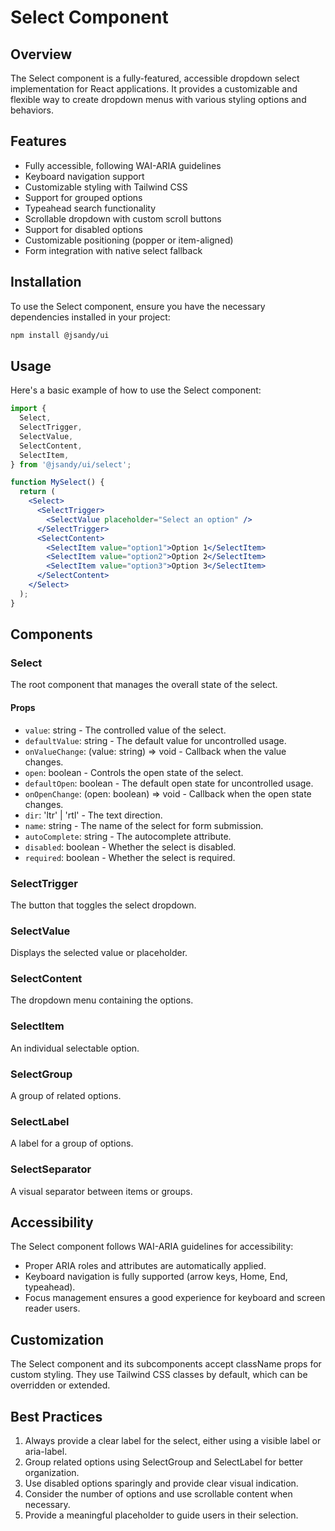 # Select Component

## Overview

The Select component is a fully-featured, accessible dropdown select implementation for React applications. It provides a customizable and flexible way to create dropdown menus with various styling options and behaviors.

## Features

- Fully accessible, following WAI-ARIA guidelines
- Keyboard navigation support
- Customizable styling with Tailwind CSS
- Support for grouped options
- Typeahead search functionality
- Scrollable dropdown with custom scroll buttons
- Support for disabled options
- Customizable positioning (popper or item-aligned)
- Form integration with native select fallback

## Installation

To use the Select component, ensure you have the necessary dependencies installed in your project:

```bash
npm install @jsandy/ui
```

## Usage

Here's a basic example of how to use the Select component:

```jsx
import {
  Select,
  SelectTrigger,
  SelectValue,
  SelectContent,
  SelectItem,
} from '@jsandy/ui/select';

function MySelect() {
  return (
    <Select>
      <SelectTrigger>
        <SelectValue placeholder="Select an option" />
      </SelectTrigger>
      <SelectContent>
        <SelectItem value="option1">Option 1</SelectItem>
        <SelectItem value="option2">Option 2</SelectItem>
        <SelectItem value="option3">Option 3</SelectItem>
      </SelectContent>
    </Select>
  );
}
```

## Components

### Select

The root component that manages the overall state of the select.

#### Props

- `value`: string - The controlled value of the select.
- `defaultValue`: string - The default value for uncontrolled usage.
- `onValueChange`: (value: string) => void - Callback when the value changes.
- `open`: boolean - Controls the open state of the select.
- `defaultOpen`: boolean - The default open state for uncontrolled usage.
- `onOpenChange`: (open: boolean) => void - Callback when the open state changes.
- `dir`: 'ltr' | 'rtl' - The text direction.
- `name`: string - The name of the select for form submission.
- `autoComplete`: string - The autocomplete attribute.
- `disabled`: boolean - Whether the select is disabled.
- `required`: boolean - Whether the select is required.

### SelectTrigger

The button that toggles the select dropdown.

### SelectValue

Displays the selected value or placeholder.

### SelectContent

The dropdown menu containing the options.

### SelectItem

An individual selectable option.

### SelectGroup

A group of related options.

### SelectLabel

A label for a group of options.

### SelectSeparator

A visual separator between items or groups.

## Accessibility

The Select component follows WAI-ARIA guidelines for accessibility:

- Proper ARIA roles and attributes are automatically applied.
- Keyboard navigation is fully supported (arrow keys, Home, End, typeahead).
- Focus management ensures a good experience for keyboard and screen reader users.

## Customization

The Select component and its subcomponents accept className props for custom styling. They use Tailwind CSS classes by default, which can be overridden or extended.

## Best Practices

1. Always provide a clear label for the select, either using a visible label or aria-label.
2. Group related options using SelectGroup and SelectLabel for better organization.
3. Use disabled options sparingly and provide clear visual indication.
4. Consider the number of options and use scrollable content when necessary.
5. Provide a meaningful placeholder to guide users in their selection.
